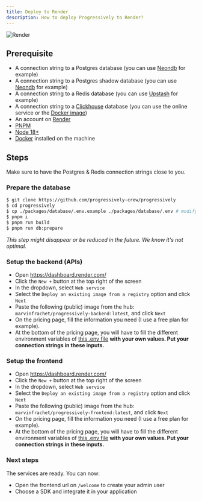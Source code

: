 ```yaml
---
title: Deploy to Render
description: How to deploy Progressively to Render?
---
```


![Render](/render.png)

## Prerequisite

- A connection string to a Postgres database (you can use [Neondb](https://neon.tech/) for example)
- A connection string to a Postgres shadow database (you can use [Neondb](https://neon.tech/) for example)
- A connection string to a Redis database (you can use [Upstash](https://upstash.com/) for example)
- A connection string to a [Clickhouse](https://clickhouse.com/) database (you can use the online service or the [Docker image](https://hub.docker.com/r/clickhouse/clickhouse-server/))
- An account on [Render](https://render.com/)
- [PNPM](https://pnpm.io/)
- [Node 18+](https://nodejs.org/en)
- [Docker](https://www.docker.com/) installed on the machine


## Steps

Make sure to have the Postgres & Redis connection strings close to you.

### Prepare the database

```sh
$ git clone https://github.com/progressively-crew/progressively
$ cd progressively
$ cp ./packages/database/.env.example ./packages/database/.env # modify the .env file with the connection string to postgres
$ pnpm i
$ pnpm run build
$ pnpm run db:prepare
```

_This step might disappear or be reduced in the future. We know it's not optimal._

### Setup the backend (APIs)

- Open https://dashboard.render.com/
- Click the `New +` button at the top right of the screen
- In the dropdown, select `Web service`
- Select the `Deploy an existing image from a registry` option and click `Next`
- Paste the following (public) image from the hub: `marvinfrachet/progressively-backend:latest`, and click `Next`
- On the pricing page, fill the information you need (I use a free plan for example).
- At the bottom of the pricing page, you will have to fill the different environment variables of [this .env file](https://github.com/progressively-crew/progressively/blob/master/websites/backend/.env.example) **with your own values. Put your connection strings in these inputs.**

### Setup the frontend

- Open https://dashboard.render.com/
- Click the `New +` button at the top right of the screen
- In the dropdown, select `Web service`
- Select the `Deploy an existing image from a registry` option and click `Next`
- Paste the following (public) image from the hub: `marvinfrachet/progressively-frontend:latest`, and click `Next`
- On the pricing page, fill the information you need (I use a free plan for example).
- At the bottom of the pricing page, you will have to fill the different environment variables of [this .env file](https://github.com/progressively-crew/progressively/blob/master/websites/frontend/.env.example) **with your own values. Put your connection strings in these inputs.**

### Next steps

The services are ready. You can now:

- Open the frontend url on `/welcome` to create your admin user
- Choose a SDK and integrate it in your application 
